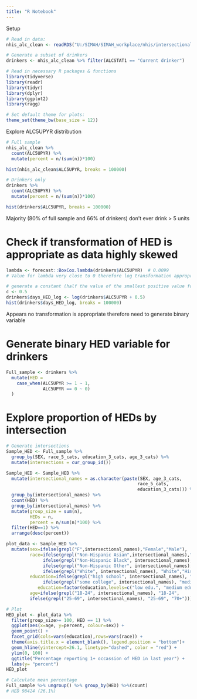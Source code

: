 ```yaml
---
title: "R Notebook"
---
```


Setup
```r
# Read in data:
nhis_alc_clean <- readRDS("U:/SIMAH/SIMAH_workplace/nhis/intersectionality/cleaned_data/4_nhis_alc_clean.RDS")

# Generate a subset of drinkers
drinkers <- nhis_alc_clean %>% filter(ALCSTAT1 == "Current drinker")

# Read in necessary R packages & functions
library(tidyverse)
library(readr)
library(tidyr)
library(dplyr)
library(ggplot2)
library(ragg)

# Set default theme for plots:
theme_set(theme_bw(base_size = 12))
```

Explore ALC5UPYR distribution
```r
# Full sample
nhis_alc_clean %>% 
  count(ALC5UPYR) %>%
  mutate(percent = n/(sum(n))*100)

hist(nhis_alc_clean$ALC5UPYR, breaks = 100000)

# Drinkers only
drinkers %>% 
  count(ALC5UPYR) %>%
  mutate(percent = n/(sum(n))*100)

hist(drinkers$ALC5UPYR, breaks = 100000)
```
Majority (80% of full sample and 66% of drinkers) don't ever drink > 5 units

# Check if transformation of HED is appropriate as data highly skewed
```r
lambda <- forecast::BoxCox.lambda(drinkers$ALC5UPYR)  # 0.0099
# Value for lambda very close to 0 therefore log transformation appropriate

# generate a constant (half the value of the smallest positive value for ALC5UPYR)
c <- 0.5
drinkers$days_HED_log <- log(drinkers$ALC5UPYR + 0.5)
hist(drinkers$days_HED_log, breaks = 100000)
```
Appears no transformation is appropriate therefore need to generate binary variable

# Generate binary HED variable for drinkers
```r
Full_sample <- drinkers %>%
  mutate(HED =
    case_when(ALC5UPYR >= 1 ~ 1,
              ALC5UPYR == 0 ~ 0)
  )
```

# Explore proportion of HEDs by intersection
```r
# Generate intersections
Sample_HED <- Full_sample %>% 
  group_by(SEX, race_5_cats, education_3_cats, age_3_cats) %>% 
  mutate(intersections = cur_group_id())

Sample_HED <- Sample_HED %>% 
  mutate(intersectional_names = as.character(paste(SEX, age_3_cats,
                                                  race_5_cats,
                                                  education_3_cats))) %>%
  group_by(intersectional_names) %>%
  count(HED) %>%
  group_by(intersectional_names) %>%
  mutate(group_size = sum(n),
         HEDs = n,
         percent = n/sum(n)*100) %>%
  filter(HED==1) %>%
  arrange(desc(percent))

plot_data <- Sample_HED %>%
  mutate(sex=ifelse(grepl("F",intersectional_names),"Female","Male"),
         race=ifelse(grepl("Non-Hispanic Asian",intersectional_names),"Asian",
              ifelse(grepl("Non-Hispanic Black", intersectional_names),"Black",
              ifelse(grepl("Non-Hispanic Other", intersectional_names), "Other",
              ifelse(grepl("White", intersectional_names), "White","Hispanic")))),
         education=ifelse(grepl("high school", intersectional_names), "low edu.",
              ifelse(grepl("some college", intersectional_names), "medium edu.", "high edu.")),
            education=factor(education,levels=c("low edu.", "medium edu.", "high edu.")),
         age=ifelse(grepl("18-24", intersectional_names), "18-24",
         ifelse(grepl("25-69", intersectional_names), "25-69", "70+")))

# Plot
HED_plot <- plot_data %>%
  filter(group_size>= 100, HED == 1) %>%
  ggplot(aes(x=age, y=percent, colour=sex)) +
  geom_point() +
  facet_grid(cols=vars(education),rows=vars(race)) +
  theme(axis.title.x = element_blank(), legend.position = "bottom")+
  geom_hline(yintercept=26.1, linetype="dashed", color = "red") +
  ylim(0, 100) +
  ggtitle("Percentage reporting 1+ occassion of HED in last year") +
  labs(y= "percent") 
HED_plot

# Calculate mean percentage
Full_sample %>% ungroup() %>% group_by(HED) %>%(count)
# HED 98424 (26.1%)
```

